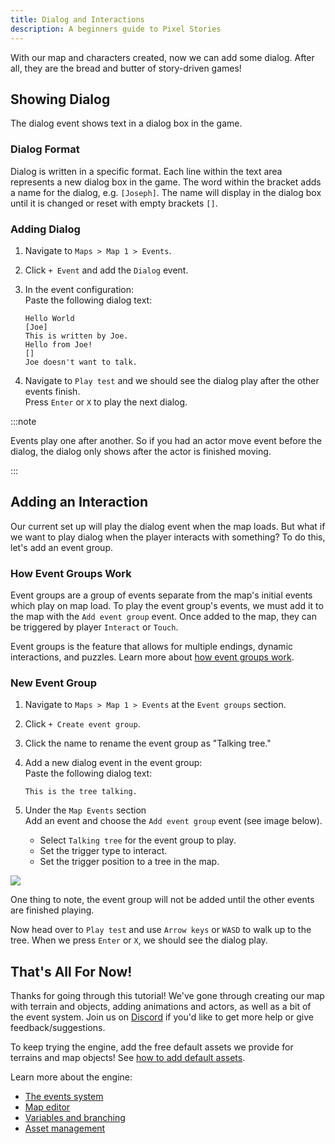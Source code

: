 ```yaml
---
title: Dialog and Interactions
description: A beginners guide to Pixel Stories
---
```



With our map and characters created, now we can add some dialog. After all, they are the bread and butter of story-driven games!

## Showing Dialog

The dialog event shows text in a dialog box in the game.

### Dialog Format

Dialog is written in a specific format. Each line within the text area represents a new dialog box in the game. The word within the bracket adds a name for the dialog, e.g. `[Joseph]`. The name will display in the dialog box until it is changed or reset with empty brackets `[]`.

### Adding Dialog

<Steps>

1. Navigate to `Maps > Map 1 > Events`.
2. Click `+ Event` and add the `Dialog` event.
3. In the event configuration: <br/>
   Paste the following dialog text:

   ```
   Hello World
   [Joe]
   This is written by Joe.
   Hello from Joe!
   []
   Joe doesn't want to talk.
   ```

4. Navigate to `Play test` and we should see the dialog play after the other events finish. <br/>
   Press `Enter` or `X` to play the next dialog.

</Steps>

:::note

Events play one after another. So if you had an actor move event before the dialog, the dialog only shows after the actor is finished moving.

:::

## Adding an Interaction

Our current set up will play the dialog event when the map loads. But what if we want to play dialog when the player interacts with something? To do this, let's add an event group.

### How Event Groups Work

Event groups are a group of events separate from the map's initial events which play on map load. To play the event group's events, we must add it to the map with the `Add event group` event. Once added to the map, they can be triggered by player `Interact` or `Touch`.

Event groups is the feature that allows for multiple endings, dynamic interactions, and puzzles. Learn more about [how event groups work](/features/events-system/#how-group-events-work).

### New Event Group

<Steps>

1. Navigate to `Maps > Map 1 > Events` at the `Event groups` section.
2. Click `+ Create event group`.
3. Click the name to rename the event group as "Talking tree."
4. Add a new dialog event in the event group: <br/>
   Paste the following dialog text:

   ```
   This is the tree talking.
   ```

5. Under the `Map Events` section <br/>
   Add an event and choose the `Add event group` event (see image below).
   - Select `Talking tree` for the event group to play.
   - Set the trigger type to interact.
   - Set the trigger position to a tree in the map.

</Steps>

![](../../../assets/images/add-event-group.png)

One thing to note, the event group will not be added until the other events are finished playing.

Now head over to `Play test` and use `Arrow keys` or `WASD` to walk up to the tree. When we press `Enter` or `X`, we should see the dialog play.

## That's All For Now!

Thanks for going through this tutorial! We've gone through creating our map with terrain and objects, adding animations and actors, as well as a bit of the event system. Join us on [Discord](https://discord.gg/XN9EaUh26g) if you'd like to get more help or give feedback/suggestions.

To keep trying the engine, add the free default assets we provide for terrains and map objects! See [how to add default assets](/assets).

Learn more about the engine:

- [The events system](/features/events-system)
- [Map editor](/features/map-editor)
- [Variables and branching](/features/variables-and-branching)
- [Asset management](/features/asset-management)
